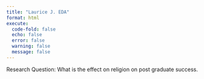 ```yaml
---
title: "Laurice J. EDA"
format: html
execute: 
  code-fold: false
  echo: false
  error: false
  warning: false
  message: false
---
```


Research Question: What is the effect on religion on post graduate success. 
